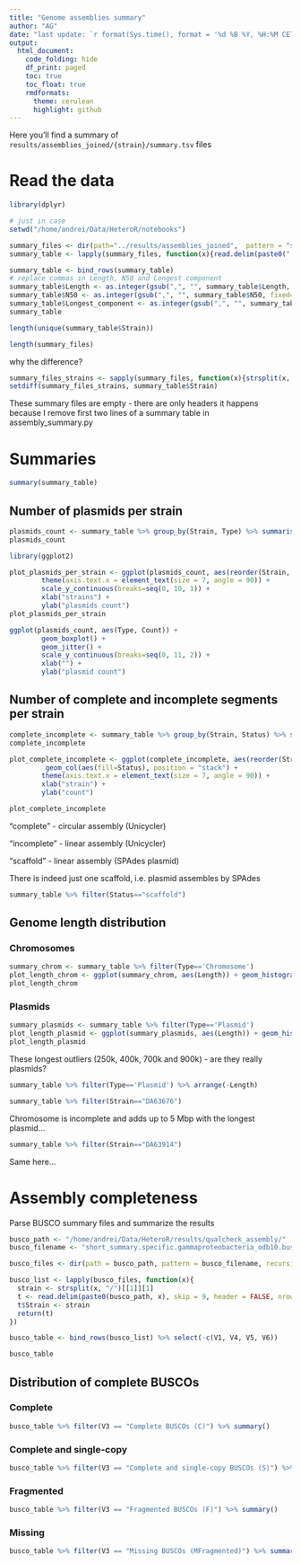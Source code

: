 ```yaml
---
title: "Genome assemblies summary"
author: "AG"
date: "last update: `r format(Sys.time(), format = '%d %B %Y, %H:%M CET')`"
output:
  html_document:
    code_folding: hide
    df_print: paged
    toc: true
    toc_float: true
    rmdformats:
      theme: cerulean
      highlight: github
---
```


Here you'll find a summary of `results/assemblies_joined/{strain}/summary.tsv` files

# Read the data

```r
library(dplyr)

# just in case
setwd("/home/andrei/Data/HeteroR/notebooks")

summary_files <- dir(path="../results/assemblies_joined",  pattern = "summary.tsv", recursive=TRUE)
summary_table <- lapply(summary_files, function(x){read.delim(paste0("../results/assemblies_joined/", x), stringsAsFactors = TRUE)})

summary_table <- bind_rows(summary_table)
# replace commas in Length, N50 and Longest component
summary_table$Length <- as.integer(gsub(",", "", summary_table$Length, fixed=TRUE))
summary_table$N50 <- as.integer(gsub(",", "", summary_table$N50, fixed=TRUE))
summary_table$Longest_component <- as.integer(gsub(",", "", summary_table$Longest_component, fixed=TRUE))
summary_table
```

```r
length(unique(summary_table$Strain))
```
```r
length(summary_files)
```
why the difference?

```r
summary_files_strains <- sapply(summary_files, function(x){strsplit(x, "/")[[1]][1]})
setdiff(summary_files_strains, summary_table$Strain)
```
These summary files are empty - there are only headers
it happens because I remove first two lines of a summary table in assembly_summary.py


# Summaries
```r
summary(summary_table)
```

## Number of plasmids per strain

```r
plasmids_count <- summary_table %>% group_by(Strain, Type) %>% summarise(Count = n()) %>% filter(Type=="Plasmid")
plasmids_count
```


```r
library(ggplot2)

plot_plasmids_per_strain <- ggplot(plasmids_count, aes(reorder(Strain, -Count), Count)) + geom_col() +
        theme(axis.text.x = element_text(size = 7, angle = 90)) +
        scale_y_continuous(breaks=seq(0, 10, 1)) +
        xlab("strains") +
        ylab("plasmids count")
plot_plasmids_per_strain
```

```r
ggplot(plasmids_count, aes(Type, Count)) +
        geom_boxplot() +
        geom_jitter() +
        scale_y_continuous(breaks=seq(0, 11, 2)) +
        xlab("") +
        ylab("plasmid count")
```

## Number of complete and incomplete segments per strain

```r
complete_incomplete <- summary_table %>% group_by(Strain, Status) %>% summarise(Count = n())
complete_incomplete
```
```r
plot_complete_incomplete <- ggplot(complete_incomplete, aes(reorder(Strain, -Count), Count)) +
         geom_col(aes(fill=Status), position = "stack") +
        theme(axis.text.x = element_text(size = 7, angle = 90)) +
        xlab("strain") +
        ylab("count")

plot_complete_incomplete
```

"complete" - circular assembly (Unicycler)

"incomplete" - linear assembly (Unicycler)

"scaffold" - linear assembly (SPAdes plasmid)

There is indeed just one scaffold, i.e. plasmid assembles by SPAdes

```r
summary_table %>% filter(Status=="scaffold")
```

## Genome length distribution

### Chromosomes

```r
summary_chrom <- summary_table %>% filter(Type=='Chromosome')
plot_length_chrom <- ggplot(summary_chrom, aes(Length)) + geom_histogram(stat="bin")
plot_length_chrom
```

### Plasmids

```r
summary_plasmids <- summary_table %>% filter(Type=='Plasmid')
plot_length_plasmid <- ggplot(summary_plasmids, aes(Length)) + geom_histogram(stat="bin")
plot_length_plasmid
```

These longest outliers (250k, 400k, 700k and 900k) - are they really plasmids?
```r
summary_table %>% filter(Type=='Plasmid') %>% arrange(-Length)
```
```r
summary_table %>% filter(Strain=="DA63676")
```

Chromosome is incomplete and adds up to 5 Mbp with the longest plasmid...

```r
summary_table %>% filter(Strain=="DA63914")
```

Same here...

# Assembly completeness

Parse BUSCO summary files and summarize the results

```r
busco_path <- "/home/andrei/Data/HeteroR/results/qualcheck_assembly/"
busco_filename <- "short_summary.specific.gammaproteobacteria_odb10.busco_results.txt"

busco_files <- dir(path = busco_path, pattern = busco_filename, recursive = TRUE)

busco_list <- lapply(busco_files, function(x){
  strain <- strsplit(x, "/")[[1]][1]
  t <- read.delim(paste0(busco_path, x), skip = 9, header = FALSE, nrows = 6)
  t$Strain <- strain
  return(t)
})

busco_table <- bind_rows(busco_list) %>% select(-c(V1, V4, V5, V6))

busco_table
```

## Distribution of complete BUSCOs

### Complete

```r
busco_table %>% filter(V3 == "Complete BUSCOs (C)") %>% summary()
```

### Complete and single-copy

```r
busco_table %>% filter(V3 == "Complete and single-copy BUSCOs (S)") %>% summary()
```

### Fragmented

```r
busco_table %>% filter(V3 == "Fragmented BUSCOs (F)") %>% summary()
```

### Missing

```r
busco_table %>% filter(V3 == "Missing BUSCOs (MFragmented)") %>% summary()
```

